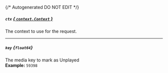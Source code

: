 {/* Autogenerated DO NOT EDIT  */}
##### `ctx` [*{ `context.Context` }*](https://pkg.go.dev/context#Context)
The context to use for the request.

---
##### `key` *{`float64`}*
The media key to mark as Unplayed
<br/>
**Example:** `59398`

